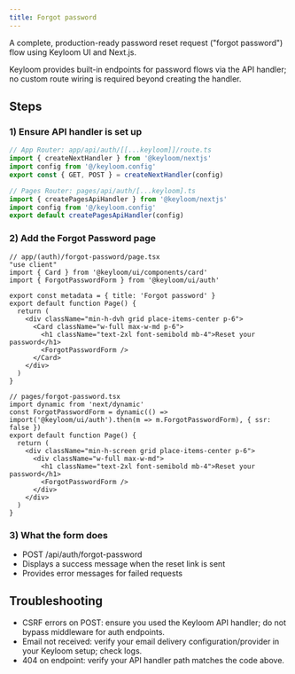 ```yaml
---
title: Forgot password
---
```





A complete, production-ready password reset request ("forgot password") flow using Keyloom UI and Next.js.

<Callout>
Keyloom provides built-in endpoints for password flows via the API handler; no custom route wiring is required beyond creating the handler.
</Callout>

## Steps

<Steps>

### 1) Ensure API handler is set up

```ts
// App Router: app/api/auth/[[...keyloom]]/route.ts
import { createNextHandler } from '@keyloom/nextjs'
import config from '@/keyloom.config'
export const { GET, POST } = createNextHandler(config)
```

```ts
// Pages Router: pages/api/auth/[...keyloom].ts
import { createPagesApiHandler } from '@keyloom/nextjs'
import config from '@/keyloom.config'
export default createPagesApiHandler(config)
```

### 2) Add the Forgot Password page

<Tabs>
<Tab value="app-router" title="App Router">

```tsx
// app/(auth)/forgot-password/page.tsx
"use client"
import { Card } from '@keyloom/ui/components/card'
import { ForgotPasswordForm } from '@keyloom/ui/auth'

export const metadata = { title: 'Forgot password' }
export default function Page() {
  return (
    <div className="min-h-dvh grid place-items-center p-6">
      <Card className="w-full max-w-md p-6">
        <h1 className="text-2xl font-semibold mb-4">Reset your password</h1>
        <ForgotPasswordForm />
      </Card>
    </div>
  )
}
```

</Tab>
<Tab value="pages-router" title="Pages Router">

```tsx
// pages/forgot-password.tsx
import dynamic from 'next/dynamic'
const ForgotPasswordForm = dynamic(() => import('@keyloom/ui/auth').then(m => m.ForgotPasswordForm), { ssr: false })
export default function Page() {
  return (
    <div className="min-h-screen grid place-items-center p-6">
      <div className="w-full max-w-md">
        <h1 className="text-2xl font-semibold mb-4">Reset your password</h1>
        <ForgotPasswordForm />
      </div>
    </div>
  )
}
```

</Tab>
</Tabs>

### 3) What the form does

- POST /api/auth/forgot-password
- Displays a success message when the reset link is sent
- Provides error messages for failed requests

</Steps>

## Troubleshooting

- CSRF errors on POST: ensure you used the Keyloom API handler; do not bypass middleware for auth endpoints.
- Email not received: verify your email delivery configuration/provider in your Keyloom setup; check logs.
- 404 on endpoint: verify your API handler path matches the code above.

